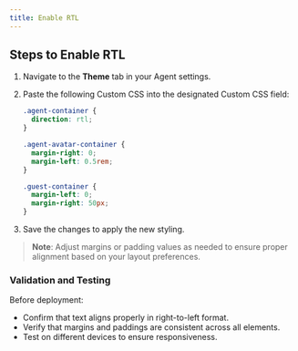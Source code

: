 ```yaml
---
title: Enable RTL
---
```


## Steps to Enable RTL

1. Navigate to the **Theme** tab in your Agent settings.
2. Paste the following Custom CSS into the designated Custom CSS field:

   ```css
   .agent-container {
     direction: rtl;
   }

   .agent-avatar-container {
     margin-right: 0;
     margin-left: 0.5rem;
   }

   .guest-container {
     margin-left: 0;
     margin-right: 50px;
   }
   ```

3. Save the changes to apply the new styling.

> **Note**: Adjust margins or padding values as needed to ensure proper alignment based on your layout preferences.

### Validation and Testing
Before deployment:
- Confirm that text aligns properly in right-to-left format.
- Verify that margins and paddings are consistent across all elements.
- Test on different devices to ensure responsiveness.